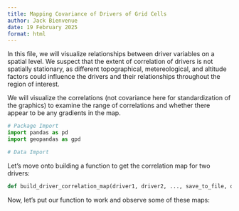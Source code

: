 ```yaml
---
title: Mapping Covariance of Drivers of Grid Cells
author: Jack Bienvenue
date: 19 February 2025
format: html
---
```


In this file, we will visualize relationships between driver variables on a spatial level. We suspect that the extent of correlation of drivers is not spatially stationary, as different topographical, metereological, and altitude factors could influence the drivers and their relationships throughout the region of interest. 

We will visualize the correlations (not covariance here for standardization of the graphics) to examine the range of correlations and whether there appear to be any gradients in the map.

```python
# Package Import
import pandas as pd
import geopandas as gpd

# Data Import

```

Let's move onto building a function to get the correlation map for two drivers:

``` python
def build_driver_correlation_map(driver1, driver2, ..., save_to_file, output_directory = None)

```

Now, let's put our function to work and observe some of these maps:

``` python

```